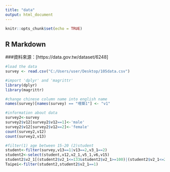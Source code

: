 ```yaml
---
title: "data"
output: html_document
---
```


```r
knitr::opts_chunk$set(echo = TRUE)
```

## R Markdown
###資料來源：[https://data.gov.tw/dataset/6248]

```r
#load the data
survey <- read.csv("C:/Users/user/Desktop/105data.csv")

#import 'dplyr' and 'magrittr'
library(dplyr)
library(magrittr)

#change chinese column name into english name 
names(survey)[names(survey) == "嚜築1"] <- "v1"

#information about data
survey2<-survey
survey2$v12[survey2$v12==1]<-'male'
survey2$v12[survey2$v12==2]<-'female'
count(survey2,v12)
count(survey2,v13)

#filter(1) age between 15-20 (2)student
student<-filter(survey,v13==1|v13==2,v3_1==2)
student2<-select(student,v12,v2_1,v5_1,v6,v15)
student2$v2_1[(student2$v2_1<=133&student2$v2_1>=100)|(student2$v2_1<=2213&student2$v2_1>=2200)]<-1
Taipei<-filter(student2,student2$v2_1==1)


```

